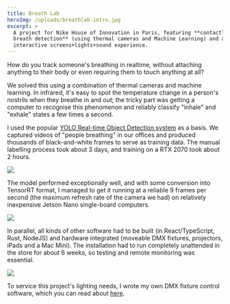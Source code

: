 ```yaml
---
title: Breath Lab
heroImg: /uploads/breathlab-intro.jpg
excerpt: >
  A project for Nike House of Innovation in Paris, featuring **contactless
  breath detection** (using thermal cameras and Machine Learning) and an
  interactive screens+lights+sound experience.
---
```


How do you track someone's breathing in realtime, without attaching anything to their body or even requiring them to touch anything at all?

We solved this using a combination of thermal cameras and machine learning. In infrared, it's easy to spot the temperature change in a person's nostrils when they breathe in and out; the tricky part was getting a computer to recognise this phenomenon and reliably classify "inhale" and "exhale" states a few times a second.

I used the popular [YOLO Real-time Object Detection system](https://pjreddie.com/darknet/yolo/) as a basis. We captured videos of "people breathing" in our offices and produced thousands of black-and-white frames to serve as training data. The manual labelling process took about 3 days, and training on a RTX 2070 took about 2 hours.

![](/uploads/labelling-0.1-2.gif)

The model performed exceptionally well, and with some conversion into TensorRT format, I managed to get it running at a reliable 9 frames per second (the maximum refresh rate of the camera we had) on relatively inexpensive Jetson Nano single-board computers.

![](/uploads/thermal-uncovered.jpg)

In parallel, all kinds of other software had to be built (in React/TypeScript, Rust, NodeJS) and hardware integrated (moveable DMX fixtures, projectors, iPads and a Mac Mini). The installation had to run completely unattended in the store for about 6 weeks, so testing and remote monitoring was essential.

![](/uploads/breathlab-metrics.jpg)

To service this project's lighting needs, I wrote my own DMX fixture control software, which you can read about [here](/projects/ArtNet%20Lighting%20Desk).
